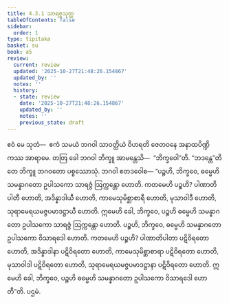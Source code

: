 ```yaml
---
title: 4.3.1 သာရဇ္ဇသုတ္တ
tableOfContents: false
sidebar:
  order: 1
type: tipitaka
basket: su
book: a5
review:
  current: review
  updated: '2025-10-27T21:48:26.154867'
  updated_by: ''
  notes: ''
  history:
  - state: review
    date: '2025-10-27T21:48:26.154867'
    updated_by: ''
    notes: ''
    previous_state: draft
---
```



<ReviewStatus review={frontmatter.review} showDetails={true} />

<HypothesisAnnotation frontmatter={frontmatter} />

<DynamicBreadcrumb />

<Division number="171" book="a5" e="ch" v="16" p="178">

<Paragraph number="997" book="a5">
ဧဝံ မေ သုတံ—  ဧကံ သမယံ ဘဂဝါ သာဝတ္ထိယံ ဝိဟရတိ ဇေတဝနေ အနာထပိဏ္ဍိကဿ အာရာမေ. တတြ ခေါ ဘဂဝါ ဘိက္ခူ အာမန္တေသိ—  “ဘိက္ခဝေါ”တိ. “ဘဒန္တေ”တိ တေ ဘိက္ခူ ဘဂဝတော ပစ္စဿောသုံ. ဘဂဝါ ဧတဒဝေါစ—
</Paragraph>

<Paragraph number="998" book="a5">
“ပဉ္စဟိ, ဘိက္ခဝေ, ဓမ္မေဟိ သမန္နာဂတော ဥပါသကော သာရဇ္ဇံ ဩက္ကန္တော ဟောတိ. ကတမေဟိ ပဉ္စဟိ? ပါဏာတိပါတီ ဟောတိ, အဒိန္နာဒါယီ ဟောတိ, ကာမေသုမိစ္ဆာစာရီ ဟောတိ, မုသာဝါဒီ ဟောတိ, သုရာမေရယမဇ္ဇပမာဒဋ္ဌာယီ ဟောတိ. ဣမေဟိ ခေါ, ဘိက္ခဝေ, ပဉ္စဟိ ဓမ္မေဟိ သမန္နာဂတော ဥပါသကော သာရဇ္ဇံ ဩက္ကန္တော ဟောတိ.
</Paragraph>

<Paragraph number="999" book="a5">
ပဉ္စဟိ, ဘိက္ခဝေ, ဓမ္မေဟိ သမန္နာဂတော ဥပါသကော ဝိသာရဒေါ ဟောတိ. ကတမေဟိ ပဉ္စဟိ? ပါဏာတိပါတာ ပဋိဝိရတော ဟောတိ, အဒိန္နာဒါနာ ပဋိဝိရတော ဟောတိ, ကာမေသုမိစ္ဆာစာရာ ပဋိဝိရတော ဟောတိ, မုသာဝါဒါ ပဋိဝိရတော ဟောတိ, သုရာမေရယမဇ္ဇပမာဒဋ္ဌာနာ ပဋိဝိရတော ဟောတိ. ဣမေဟိ ခေါ, ဘိက္ခဝေ, ပဉ္စဟိ ဓမ္မေဟိ သမန္နာဂတော ဥပါသကော ဝိသာရဒေါ ဟောတီ”တိ.

</Paragraph>
</Division>

<Paragraph number="1000" type="center" book="a5">
ပဌမံ.
</Paragraph>